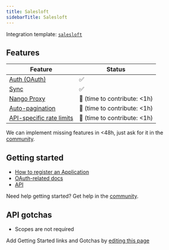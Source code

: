 ```yaml
---
title: Salesloft
sidebarTitle: Salesloft
---
```


Integration template: [`salesloft`](https://nango.dev/providers.yaml)

## Features

| Feature                                                                          | Status                          |
| -------------------------------------------------------------------------------- | ------------------------------- |
| [Auth (OAuth)](/nango-auth)                                                      | ✅                              |
| [Sync](/nango-sync)                                                              | ✅                              |
| [Nango Proxy](/nango-sync/guides/nango-proxy)                          | 🚫 (time to contribute: &lt;1h) |
| [Auto-pagination](/nango-sync/configuration#auto-pagination)                     | 🚫 (time to contribute: &lt;1h) |
| [API-specific rate limits](/nango-sync/configuration#rate-limits-retry-policies) | 🚫 (time to contribute: &lt;1h) |

<Tip>We can implement missing features in &lt;48h, just ask for it in the [community](https://nango.dev/slack).</Tip>
## Getting started

-   [How to register an Application](https://developers.salesloft.com/api.html#!/Topic/Introduction)
-   [OAuth-related docs](https://developers.salesloft.com/api.html#!/Topic/oauth)
-   [API](https://developers.salesloft.com/api.html#!/Me/get_v2_me_json)

<Tip>Need help getting started? Get help in the [community](https://nango.dev/slack).</Tip>

## API gotchas

-   Scopes are not required

<Note>Add Getting Started links and Gotchas by [editing this page](https://github.com/nangohq/nango/tree/master/docs-v2/integrations/all/salesloft.mdx)</Note>
